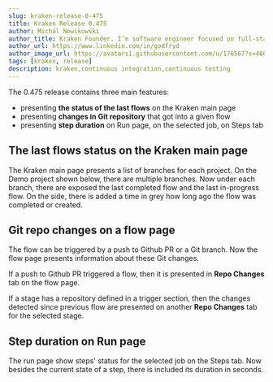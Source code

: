 ```yaml
---
slug: kraken-release-0-475
title: Kraken Release 0.475
author: Michal Nowikowski
author_title: Kraken Founder. I’m software engineer focused on full-stack programming and improving software processes.
author_url: https://www.linkedin.com/in/godfryd
author_image_url: https://avatars1.githubusercontent.com/u/176567?s=460&u=4ade22771af9569be24b20278d24ef60da6eb0bb&v=4
tags: [kraken, release]
description: kraken,continuous integration,continuous testing
---
```




The 0.475 release contains three main features:

- presenting **the status of the last flows** on the Kraken main page
- presenting **changes in Git repository** that got into a given flow
- presenting **step duration** on Run page, on the selected job, on Steps tab

<!--truncate-->

## The last flows status on the Kraken main page

The Kraken main page presents a list of branches for each
project.  On the Demo project shown below, there are multiple
branches. Now under each branch, there are exposed the last completed
flow and the last in-progress flow. On the side, there is added a time
in grey how long ago the flow was completed or created.

<Screen img="screen-main-last-flows.png" />


## Git repo changes on a flow page

The flow can be triggered by a push to Github PR or a Git branch. Now
the flow page presents information about these Git changes.

If a push to Github PR triggered a flow, then it is presented
in **Repo Changes** tab on the flow page.

<Screen img="screen-flow-repo-trigger.png" />

If a stage has a repository defined in a trigger section, then the changes
detected since previous flow are presented on another **Repo Changes**
tab for the selected stage.

<Screen img="screen-flow-run-repo-changes.png" />


## Step duration on Run page

The run page show steps' status for the selected job on the Steps
tab. Now besides the current state of a step, there is included its
duration in seconds.

<Screen img="screen-run-step-duration.png" />
